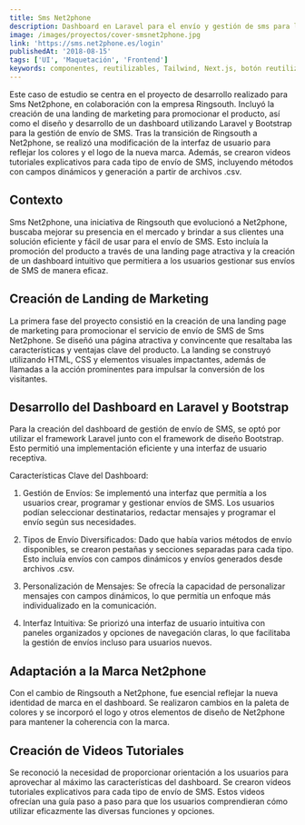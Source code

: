 ```yaml
---
title: Sms Net2phone
description: Dashboard en Laravel para el envío y gestión de sms para la empresa Net2phone.
image: /images/proyectos/cover-smsnet2phone.jpg
link: 'https://sms.net2phone.es/login'
publishedAt: '2018-08-15'
tags: ['UI', 'Maquetación', 'Frontend']
keywords: componentes, reutilizables, Tailwind, Next.js, botón reutilizable, imagen de perfil reutilizable , personalización con Tailwind
---
```


Este caso de estudio se centra en el proyecto de desarrollo realizado para Sms Net2phone, en colaboración con la empresa Ringsouth. Incluyó la creación de una landing de marketing para promocionar el producto, así como el diseño y desarrollo de un dashboard utilizando Laravel y Bootstrap para la gestión de envío de SMS. Tras la transición de Ringsouth a Net2phone, se realizó una modificación de la interfaz de usuario para reflejar los colores y el logo de la nueva marca. Además, se crearon videos tutoriales explicativos para cada tipo de envío de SMS, incluyendo métodos con campos dinámicos y generación a partir de archivos .csv.

## Contexto

Sms Net2phone, una iniciativa de Ringsouth que evolucionó a Net2phone, buscaba mejorar su presencia en el mercado y brindar a sus clientes una solución eficiente y fácil de usar para el envío de SMS. Esto incluía la promoción del producto a través de una landing page atractiva y la creación de un dashboard intuitivo que permitiera a los usuarios gestionar sus envíos de SMS de manera eficaz.

## Creación de Landing de Marketing

La primera fase del proyecto consistió en la creación de una landing page de marketing para promocionar el servicio de envío de SMS de Sms Net2phone. Se diseñó una página atractiva y convincente que resaltaba las características y ventajas clave del producto. La landing se construyó utilizando HTML, CSS y elementos visuales impactantes, además de llamadas a la acción prominentes para impulsar la conversión de los visitantes.

## Desarrollo del Dashboard en Laravel y Bootstrap

Para la creación del dashboard de gestión de envío de SMS, se optó por utilizar el framework Laravel junto con el framework de diseño Bootstrap. Esto permitió una implementación eficiente y una interfaz de usuario receptiva.

Características Clave del Dashboard:

1. Gestión de Envíos: Se implementó una interfaz que permitía a los usuarios crear, programar y gestionar envíos de SMS. Los usuarios podían seleccionar destinatarios, redactar mensajes y programar el envío según sus necesidades.

2. Tipos de Envío Diversificados: Dado que había varios métodos de envío disponibles, se crearon pestañas y secciones separadas para cada tipo. Esto incluía envíos con campos dinámicos y envíos generados desde archivos .csv.

3. Personalización de Mensajes: Se ofrecía la capacidad de personalizar mensajes con campos dinámicos, lo que permitía un enfoque más individualizado en la comunicación.

4. Interfaz Intuitiva: Se priorizó una interfaz de usuario intuitiva con paneles organizados y opciones de navegación claras, lo que facilitaba la gestión de envíos incluso para usuarios nuevos.

## Adaptación a la Marca Net2phone

Con el cambio de Ringsouth a Net2phone, fue esencial reflejar la nueva identidad de marca en el dashboard. Se realizaron cambios en la paleta de colores y se incorporó el logo y otros elementos de diseño de Net2phone para mantener la coherencia con la marca.

## Creación de Videos Tutoriales

Se reconoció la necesidad de proporcionar orientación a los usuarios para aprovechar al máximo las características del dashboard. Se crearon videos tutoriales explicativos para cada tipo de envío de SMS. Estos videos ofrecían una guía paso a paso para que los usuarios comprendieran cómo utilizar eficazmente las diversas funciones y opciones.

